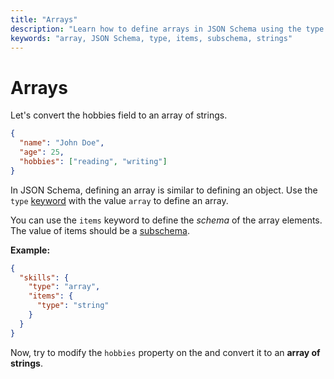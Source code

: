 ```yaml
---
title: "Arrays"
description: "Learn how to define arrays in JSON Schema using the type and items keywords, and convert properties to arrays of strings."
keywords: "array, JSON Schema, type, items, subschema, strings"
---
```


# Arrays

Let's convert the hobbies field to an array of strings. 
  
```json highlightLineStart={4}
{
  "name": "John Doe",
  "age": 25,
  "hobbies": ["reading", "writing"]
}
```


In JSON Schema, defining an array is similar to defining an object. Use the `type` [keyword](https://json-schema.org/learn/glossary#keyword) with the value `array` to define an array. 

You can use the `items` keyword to define the *schema* of the array elements. The value of items should be a [subschema](https://json-schema.org/learn/glossary#subschema).

**Example:**
```json
{
  "skills": {
    "type": "array",
    "items": {
      "type": "string"
    }
  }
}
```


Now, try to modify the `hobbies` property on the <SideEditorLink/> and convert it to an **array of strings**.

